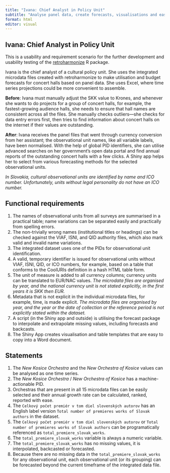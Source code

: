 ```yaml
---
title: "Ivana: Chief Analyst in Policy Unit"
subtitle: "Analyse panel data, create forecasts, visualisations and easily check outstanding values"
format: html
editor: visual
---
```


## Ivana: Chief Analyst in Policy Unit

This is a usability and requirement scenario for the further development and usability testing of the [retroharmonize](https://retroharmonize.dataobservatory.eu/) R package.


Ivana is the chief analyst of a cultural policy unit. She uses the integrated microdata files created with retroharmonize to make utilisation and budget forecasts for concert halls based on panel data. She uses Excel, where time series projections could be more convenient to assemble.

**Before**: Ivana must manually adjust the SKK value to Krones, and whenever she wants to do projects for a group of concert halls, for example, the fastest-growing audience halls, she needs to ensure that hall names are consistent across all the files. She manually checks outliers---she checks for data entry errors first, then tries to find information about concert halls on the internet if their values are outstanding.

**After**:  Ivana receives the panel files that went through currency conversion from her assistant; the observational unit names, like all variable labels, have been normalised. With the help of global PID identifiers, she can utilise advanced searches on her government's open data portal and find annual reports of the outstanding concert halls with a few clicks. A Shiny app helps her to select from various forecasting methods for the selected observational units.

_In Slovakia, cultural observational units are identified by name and ICO number. Unfortunately, units without legal personality do not have an ICO number._

## Functional requirements

1. The names of observational units from all surveys are summarised in a practical table; name variations can be separated easily and practically from spelling errors.
2. The non-trivially wrong names (institutional titles or headings) can be checked against the VIAF, ISNI, and QID authority files, which also mark valid and invalid name variations.
3. The integrated dataset uses one of the PIDs for observational unit identification.
4. A valid, temporary identifier is issued for observational units without VIAF, ISNI, QID, or ICO numbers, for example, based on a table that conforms to the CoolURIs definition in a hash HTML table form.
5. The unit of measure is added to all currency columns; currency units can be translated to EUR/NAC values. _The microdata files are organised by year, and the national currency unit is not stated explicitly, in the first years it is SKK then EUR._
6. Metadata that is not explicit in the individual microdata files, for example, time, is made explicit. _The microdata files are organised by year, and the year or the date of collection or the reference period is not explicitly stated within the dataset._
7. A script (in the Shiny app and outside) is utilising the forecast package to interpolate and extrapolate missing values, including forecasts and backcasts.
8. The Shiny App creates visualisation and table templates that are easy to copy into a Word document.

## Statements

1. The _New Kosice Orchestra_ and the _New Orchestra of Kosice_ values can be analysed as one time series.
2. The _New Kosice Orchestra_ / _New Orchestra of Kosice_ has a machine-actionable PID.
3. Orchestras that are present in all 15 microdata files can be easily selected and their annual growth rate can be calculated, ranked, reported with ease.
4. The `Celkový počet premiér v tom	diel slovenských autorov` has an English label version `Total number of premieres works of Slovak authors` in the dataset. 
5. The `Celkový počet premiér v tom	diel slovenských autorov` or `Total number of premieres works of Slovak authors` can be programatically referenced as `total_premiere_slovak_works`. 
6.  The `total_premiere_slovak_works` variable is always a numeric variable.
7.  The `total_premiere_slovak_works` has no missing values, it is interpolated, backcasted or forecasted. 
8. Because there are no missing data in the `total_premiere_slovak_works`  for any observational unit, each observational unit (or its grouping) can be forecasted beyond the current timeframe of the integrated data file.

